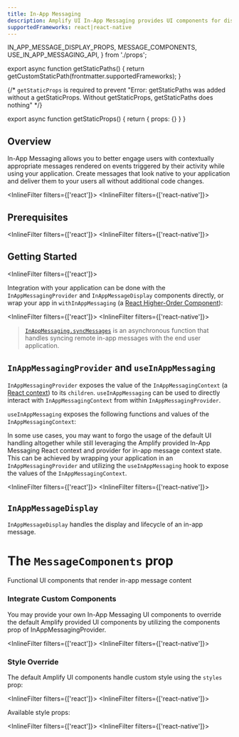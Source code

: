 ```yaml
---
title: In-App Messaging
description: Amplify UI In-App Messaging provides UI components for displaying in-app messages.
supportedFrameworks: react|react-native
---
```




  IN_APP_MESSAGE_DISPLAY_PROPS, 
  MESSAGE_COMPONENTS, 
  USE_IN_APP_MESSAGING_API, 
} from './props';

export async function getStaticPaths() {
  return getCustomStaticPath(frontmatter.supportedFrameworks);
}

{/*  `getStaticProps` is required to prevent "Error: getStaticPaths was added without a getStaticProps. Without getStaticProps, getStaticPaths does nothing" */}

export async function getStaticProps() {
  return { props: {} }
}

## Overview

In-App Messaging allows you to better engage users with contextually appropriate messages rendered on events triggered by their activity while using your application. Create messages that look native to your application and deliver them to your users all without additional code changes.

<InlineFilter filters={['react']}>
  <OverviewReact />
</InlineFilter>
<InlineFilter filters={['react-native']}>
  <OverviewReactNative />
</InlineFilter>

## Prerequisites

<InlineFilter filters={['react']}>
  <PreReqReact />
</InlineFilter>
<InlineFilter filters={['react-native']}>
  <PreReqReactNative />
</InlineFilter>

## Getting Started

<InlineFilter filters={['react']}>
  <AppDirectoryAlert />
</InlineFilter>

Integration with your application can be done with the `InAppMessagingProvider` and `InAppMessageDisplay` components directly, 
or wrap your app in `withInAppMessaging` (a [React Higher-Order Component](https://legacy.reactjs.org/docs/higher-order-components.html)):

<InlineFilter filters={['react']}>
  <ExampleReact />
</InlineFilter>
<InlineFilter filters={['react-native']}>
  <ExampleReactNative />
</InlineFilter>

>[`InAppMessaging.syncMessages`](https://docs.amplify.aws/lib/in-app-messaging/sync-messages/q/platform/react-native) is an asynchronous function that handles syncing remote in-app messages with the end user application.

## `InAppMessagingProvider` and `useInAppMessaging`

`InAppMessagingProvider` exposes the value of the `InAppMessagingContext` (a [React context](https://legacy.reactjs.org/docs/context.html)) 
to its `children`. `useInAppMessaging` can be used to directly interact with `InAppMessagingContext` from within `InAppMessagingProvider`.

`useInAppMessaging` exposes the following functions and values of the `InAppMessagingContext`:

<ReactPropsTable props={USE_IN_APP_MESSAGING_API} />

In some use cases, you may want to forgo the usage of the default UI handling altogether while still leveraging the Amplify provided In-App Messaging React context and provider for in-app message context state. This can be achieved by wrapping your application in an `InAppMessagingProvider` and utilizing the `useInAppMessaging` hook to expose the values of the `InAppMessagingContext`.

<InlineFilter filters={['react']}>
  <ExampleUsageReact />
</InlineFilter>
<InlineFilter filters={['react-native']}>
  <ExampleUsageReactNative />
</InlineFilter>

## `InAppMessageDisplay`

`InAppMessageDisplay` handles the display and lifecycle of an in-app message.

<ReactPropsTable props={IN_APP_MESSAGE_DISPLAY_PROPS} />

# The `MessageComponents` prop

Functional UI components that render in-app message content

<ReactPropsTable props={MESSAGE_COMPONENTS} />

### Integrate Custom Components

You may provide your own In-App Messaging UI components to override the default Amplify provided UI components by utilizing the components prop of InAppMessagingProvider.

<InlineFilter filters={['react']}>
  <ExampleCustomReact />
</InlineFilter>
<InlineFilter filters={['react-native']}>
  <ExampleCustomReactNative />
</InlineFilter>

### Style Override

The default Amplify UI components handle custom style using the `styles` prop:

<InlineFilter filters={['react']}>
  <ExampleStyleReact />
</InlineFilter>
<InlineFilter filters={['react-native']}>
  <ExampleStyleReactNative />
</InlineFilter>

Available style props:

<InlineFilter filters={['react']}>
  <PropsReact />
</InlineFilter>
<InlineFilter filters={['react-native']}>
  <PropsReactNative />
</InlineFilter>
